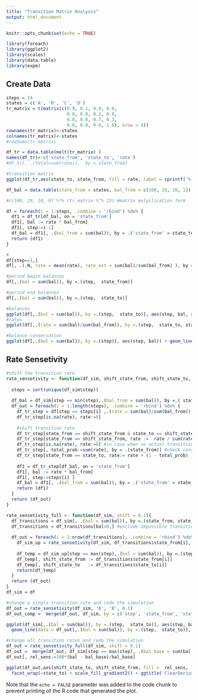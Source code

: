 ```yaml
---
title: "Transition Matrix Analysis"
output: html_document
---
```


```r
knitr::opts_chunk$set(echo = TRUE)

library(foreach)
library(ggplot2)
library(scales)
library(data.table)
library(expm)   
```

## Create Data

```r
steps = 24
states = c('A', 'B', 'C', 'D')
tr_matrix = t(matrix(c(0.9, 0.1, 0.0, 0.0, 
                       0.0, 0.8, 0.2, 0.0,
                       0.0, 0.0, 0.7, 0.3,
                       0.0, 0.0, 0.0, 1.0), nrow = 4))
rownames(tr_matrix)<-states
colnames(tr_matrix)<-states
#rowSums(tr_matrix)

df_tr = data.table(melt(tr_matrix) )
names(df_tr)<-c('state_from', 'state_to', 'rate')
#df_tr[, .(total=sum(rate)),  by = state_from]

#transition matrix
ggplot(df_tr,aes(state_to, state_from, fill = rate, label = sprintf('%.2f', rate)) ) + geom_tile() + geom_text() + scale_fill_gradient(low = "white", high = "red" )

df_bal = data.table(state_from = states, bal_from = c(100, 20, 10, 1))

#c(100, 20, 10, 0) %*% (tr_matrix %^% 23) #matrix mulpilication form

df = foreach(i = 1:steps, .combine = 'rbind') %do% {
  df1 = df_tr[df_bal, on = 'state_from']
  df1[, bal := rate * bal_from]
  df1[, step:=i-1]
  df_bal = df1[, .(bal_from = sum(bal)), by = .('state_from' = state_to )]
  return (df1)
}

# 
df[step==1,]
df[, .(.N, rate = mean(rate), rate_est = sum(bal)/sum(bal_from) ), by = .(state_from, state_to )]

#period begin balances
df[,.(bal = sum(bal)), by =.(step,  state_from)] 

#period end balances
df[,.(bal = sum(bal)), by =.(step,  state_to)] 

#balances
ggplot(df[,.(bal = sum(bal)), by =.(step,  state_to)], aes(step, bal, group = state_to, color = state_to)) + geom_line()
#rates
ggplot(df[,.(rate = sum(bal)/sum(bal_from)), by =.(step,  state_to, state_from)], aes(step, rate, group = state_to, color = state_to)) + geom_line() + facet_wrap(~state_from)

#balance conservation
ggplot(df[,.(bal = sum(bal)), by =.(step)], aes(step, bal)) + geom_line()
```

## Rate Sensetivity

```r

#shift the transition rate
rate_sensetivity <- function(df_sim, shift_state_from, shift_state_to, shift = 0.1){
  
  steps = sort(unique(df_sim$step))
  
  df_bal = df_sim[step == min(step),.(bal_from = sum(bal)), by =.( state_from)]  #starting balances
  df_out = foreach(i = 1:length(steps), .combine = 'rbind') %do% {
    df_tr_step = df[step == steps[i] ,.(rate = sum(bal)/sum(bal_from)), by =.(step, state_to, state_from)]
    df_tr_step[is.na(rate), rate:=0]
    
    #shift transition rate
    df_tr_step[state_from == shift_state_from & state_to == shift_state_to, rate :=  rate * exp(shift)]
    df_tr_step[state_from == shift_state_from, rate :=  rate / sum(rate)]
    df_tr_step[is.na(rate), rate:=0] #in case when no actual transitions from a given state, rates sum up to zero   
    df_tr_step[, total_prob:=sum(rate), by = .(state_from)] #check consistency (total_prob - should be 1 for all states)
    df_tr_step[state_from == state_to, rate:= rate + (1 - total_prob) ] #add missing probability to the stay-in-the same state
    
    df1 = df_tr_step[df_bal, on = 'state_from']
    df1[, bal := rate * bal_from]
    df1[, step:=steps[i] ]
    df_bal = df1[, .(bal_from = sum(bal)), by = .('state_from' = state_to )] #update balance
    return (df1)
  }
  return (df_out)
}

rate_sensetivity_full <- function(df_sim, shift = 0.1){
  df_transitions = df_sim[, .(bal = sum(bal)), by =.(state_from, state_to)]
  df_transitions = df_transitions[bal>0,] #exclude impossible transitions
  
  df_out = foreach(i = 1:nrow(df_transitions), .combine = 'rbind') %do% {
    df_sim_up = rate_sensetivity(df_sim, df_transitions$state_from[i], df_transitions$state_to[i], shift)
    
    df_temp = df_sim_up[step == max(step),.(bal = sum(bal)), by =.(step,  state_to)] 
    df_temp[, shift_state_from := df_transitions$state_from[i]]
    df_temp[, shift_state_to   := df_transitions$state_to[i]]
    return(df_temp)
  }
  return (df_out)
}
df_sim = df

#change a single transition rate and redo the simulation
df_out = rate_sensetivity(df_sim, 'A', 'B', 0.1)
df_out_comp =  merge(df_out, df_sim, by = c('step', 'state_from', 'state_to')) #- compare with original

ggplot(df_sim[,.(bal = sum(bal)), by =.(step,  state_to)], aes(step, bal, group = state_to, color = state_to)) + geom_line() + 
  geom_line(data = df_out[,.(bal = sum(bal)), by =.(step,  state_to)], aes(step, bal, group = state_to, color = state_to), linetype = 'dashed')

#change all transition rates and redo the simulation
df_out = rate_sensetivity_full(df_sim, shift = 0.1)
df_out =  merge(df_out, df_sim[step == max(step), .(bal_base = sum(bal)), by = .(step, state_to )], by = c('step', 'state_to'), all.x = TRUE)
df_out[, rel_sens:=100*(bal - bal_base)/bal_base]

ggplot(df_out,aes(shift_state_to, shift_state_from, fill =  rel_sens, label = sprintf('%.1f',  rel_sens )) ) + geom_tile() + geom_text() + 
  facet_wrap(~state_to) + scale_fill_gradient2() + ggtitle('ClearDerivative')

```

Note that the `echo = FALSE` parameter was added to the code chunk to prevent printing of the R code that generated the plot.
